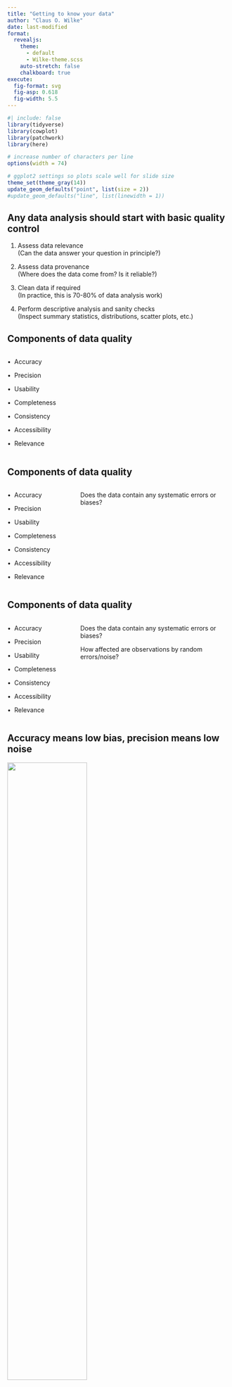 ```yaml
---
title: "Getting to know your data"
author: "Claus O. Wilke"
date: last-modified
format: 
  revealjs:
    theme:
      - default
      - Wilke-theme.scss
    auto-stretch: false
    chalkboard: true
execute:
  fig-format: svg
  fig-asp: 0.618
  fig-width: 5.5
---
```


```r
#| include: false
library(tidyverse)
library(cowplot)
library(patchwork)
library(here)

# increase number of characters per line
options(width = 74)

# ggplot2 settings so plots scale well for slide size 
theme_set(theme_gray(14))
update_geom_defaults("point", list(size = 2))
#update_geom_defaults("line", list(linewidth = 1))
```

## Any data analysis should start with basic quality control

::: {.fragment}
1. Assess data relevance  
  (Can the data answer your question in principle?)
:::

::: {.fragment}
2. Assess data provenance  
  (Where does the data come from? Is it reliable?)
:::

::: {.fragment}
3. Clean data if required  
  (In practice, this is 70-80% of data analysis work)
:::
  
::: {.fragment}
4. Perform descriptive analysis and sanity checks  
  (Inspect summary statistics, distributions, scatter plots, etc.)
:::

## Components of data quality

:::: {.columns .small-font}
::: {.column width="30%"}
&bull;&nbsp; Accuracy

&bull;&nbsp; Precision

&bull;&nbsp; Usability

&bull;&nbsp; Completeness

&bull;&nbsp; Consistency

&bull;&nbsp; Accessibility

&bull;&nbsp; Relevance
:::

::: {.column width="70%"}
&nbsp;
:::
::::

## Components of data quality

:::: {.columns .small-font}
::: {.column width="30%"}
[&bull;&nbsp; Accuracy]{.highlight}

&bull;&nbsp; Precision

&bull;&nbsp; Usability

&bull;&nbsp; Completeness

&bull;&nbsp; Consistency

&bull;&nbsp; Accessibility

&bull;&nbsp; Relevance
:::

::: {.column width="70%"}
[Does the data contain any systematic errors or biases?]{.highlight}
:::
::::

## Components of data quality

:::: {.columns .small-font}
::: {.column width="30%"}
&bull;&nbsp; Accuracy

[&bull;&nbsp; Precision]{.highlight}

&bull;&nbsp; Usability

&bull;&nbsp; Completeness

&bull;&nbsp; Consistency

&bull;&nbsp; Accessibility

&bull;&nbsp; Relevance
:::

::: {.column width="70%"}
Does the data contain any systematic errors or biases?

[How affected are observations by random errors/noise?]{.highlight}
:::
::::

## Accuracy means low bias, precision means low noise

![](../assets/know-your-data/accuracy-precision.svg){.absolute top="10%" left="15%" width="60%"}

## Components of data quality

:::: {.columns .small-font}
::: {.column width="30%"}
&bull;&nbsp; Accuracy

&bull;&nbsp; Precision

[&bull;&nbsp; Usability]{.highlight}

&bull;&nbsp; Completeness

&bull;&nbsp; Consistency

&bull;&nbsp; Accessibility

&bull;&nbsp; Relevance
:::

::: {.column width="70%"}
Does the data contain any systematic errors or biases?

How affected are observations by random errors/noise?

[Is the data documented? Is it machine-readable?]{.highlight}
:::
::::

## Usability requires a data dictionary

:::{.fragment .move-down-1em}
**Data Dictionary**<br>
A "centralized repository of information about data such as meaning, relationships to other data, origin, usage, and format" ([Wikipedia](https://en.wikipedia.org/wiki/Data_dictionary))
:::

:::{.fragment .move-down-1em}
Example: [Palmer penguins reference page](https://allisonhorst.github.io/palmerpenguins/reference/penguins.html)
:::

## Components of data quality

:::: {.columns .small-font}
::: {.column width="30%"}
&bull;&nbsp; Accuracy

&bull;&nbsp; Precision

&bull;&nbsp; Usability

[&bull;&nbsp; Completeness]{.highlight}

&bull;&nbsp; Consistency

&bull;&nbsp; Accessibility

&bull;&nbsp; Relevance
:::

::: {.column width="70%"}
Does the data contain any systematic errors or biases?

How affected are observations by random errors/noise?

Is the data documented? Is it machine-readable?

[Are entire records missing? Are observations missing?]{.highlight}
:::
::::

## Components of data quality

:::: {.columns .small-font}
::: {.column width="30%"}
&bull;&nbsp; Accuracy

&bull;&nbsp; Precision

&bull;&nbsp; Usability

&bull;&nbsp; Completeness

[&bull;&nbsp; Consistency]{.highlight}

&bull;&nbsp; Accessibility

&bull;&nbsp; Relevance
:::

::: {.column width="70%"}
Does the data contain any systematic errors or biases?

How affected are observations by random errors/noise?

Is the data documented? Is it machine-readable?

Are entire records missing? Are observations missing?

[Does data vary among sources or over time?]{.highlight}
:::
::::

## Components of data quality

:::: {.columns .small-font}
::: {.column width="30%"}
&bull;&nbsp; Accuracy

&bull;&nbsp; Precision

&bull;&nbsp; Usability

&bull;&nbsp; Completeness

&bull;&nbsp; Consistency

[&bull;&nbsp; Accessibility]{.highlight}

&bull;&nbsp; Relevance
:::

::: {.column width="70%"}
Does the data contain any systematic errors or biases?

How affected are observations by random errors/noise?

Is the data documented? Is it machine-readable?

Are entire records missing? Are observations missing?

Does data vary among sources or over time?

[Do you have access to the data? Can you obtain it?]{.highlight}
:::
::::

## Components of data quality

:::: {.columns .small-font}
::: {.column width="30%"}
&bull;&nbsp; Accuracy

&bull;&nbsp; Precision

&bull;&nbsp; Usability

&bull;&nbsp; Completeness

&bull;&nbsp; Consistency

&bull;&nbsp; Accessibility

[&bull;&nbsp; Relevance]{.highlight}
:::

::: {.column width="70%"}
Does the data contain any systematic errors or biases?

How affected are observations by random errors/noise?

Is the data documented? Is it machine-readable?

Are entire records missing? Are observations missing?

Does data vary among sources or over time?

Do you have access to the data? Can you obtain it?

[Can you use the data to address your question?]{.highlight}
:::
::::

<!-- Segment ends here -->

# Inspecting and cleaning a dataset in R

## The dataset: Births in NC

:::: {.columns}

::: {.fragment .column .smaller-font width="50%"}
**Details and Source**<br>
This dataset contains data on a sample of 1450 birth records from 2001 that statistician John Holcomb at Cleveland State University selected from the North Carolina State Center for Health and Environmental Statistics.

The dataset has 1450 observations on 15 variables.
:::

::: {.fragment .column .xtiny-font .move-up-4em width="50%"}
Variable       | Description
--------:      | :--------------
`ID`           | Patient ID code
`Plural`       | `1`=single birth, `2`=twins, `3`=triplets
`Sex`          | Sex of the baby: `1`=male `2`=female
`MomAge`	     | Mother's age (in years)
`Weeks`        | Completed weeks of gestation
`Marital`      | Marital status: `1`=married or `2`=not married
`RaceMom`	     | Mother's race: `1`=white, `2`=black, `3`=American Indian, `4`=Chinese, `5`=Japanese, `6`=Hawaiian, `7`=Filipino, or `8`=Other Asian or Pacific Islander
`HispMom`	     | Hispanic origin of mother: `C`=Cuban, `M`=Mexican, `N`=not Hispanic, `O`=Other Hispanic, `P`=Puerto Rico, `S`=Central/South America
`Gained`       | Weight gained during pregnancy (in pounds)
`Smoke`        | Smoker mom? `1`=yes or `0`=no
`BirthWeightOz` |	Birth weight in ounces
`BirthWeightGm` | Birth weight in grams
`Low`           |	Indicator for low birth weight: `1`=2500 grams or less
`Premie`       |	Indicator for premature birth: `1`=36 weeks or sooner
`MomRace`      |	Mother's race: `black`, `hispanic`, `other`, or `white`
:::
::::

## Start with a cursory inspection

```r
options(width = 110)
```

::: {.fragment .tiny-font}
```r
#| message: false
#| echo: true
NCbirths <- read_csv("https://wilkelab.org/SDS366/datasets/NCbirths.csv")

NCbirths
```
:::

```r
options(width = 74)
```

::: {.fragment .small-font}
Pay attention to the data types of each column
:::

::: {.fragment .small-font}
What's going on with the `Gained` column?
:::


## Missing values were not read correctly

```r
options(width = 110)
```

::: {.tiny-font}
```r
#| echo: true
NCbirths |>
  pull(Gained)
```
:::

```r
options(width = 74)
```

## Use the `na` argument to specify allowed `NA` values

```r
options(width = 110)
```

::: {.tiny-font}
```r
#| message: false
#| echo: true
NCbirths <- read_csv(
  "https://wilkelab.org/SDS366/datasets/NCbirths.csv",
  na = c("", "NA", "#N/A")
)

NCbirths
```
:::

```r
options(width = 74)
```

## Use the `na` argument to specify allowed `NA` values

```r
options(width = 110)
```

::: {.tiny-font}
```r
#| message: false
#| echo: true
NCbirths <- read_csv(
  "https://wilkelab.org/SDS366/datasets/NCbirths.csv",
  na = c("", "NA", "#N/A")
)

NCbirths |>
  pull(Gained)
```
:::

```r
options(width = 74)
```

## Detailed quality checks: Look at all column names

::: {.small-font}
```r
#| echo: true
names(NCbirths)
```
:::

::: {.fragment .small-font}
What's the difference between `RaceMom` and `MomRace`?
:::

## Detailed quality checks: Look at all column names

From the data dictionary:

- `RaceMom`<br>Mother's race: `1`=white, `2`=black, `3`=American Indian, `4`=Chinese,
`5`=Japanese, `6`=Hawaiian, `7`=Filipino, or `8`=Other Asian or Pacific Islander

- `MomRace`<br>Mother's race: `black`, `hispanic`, `other`, or `white`

::: {.fragment}
These are similar but not the same. Important not to confuse them!
:::

## Detailed quality checks: Look at every data column

:::: {.columns}
::: {.column .tiny-font width="50%}
::: {.fragment} 
```r
#| echo: true
summary(NCbirths$ID) # five number summary
```
:::

<br>

::: {.fragment}
```r
options(width = 50)
```

```r
#| echo: true
unique(NCbirths$ID)  # all unique values
```

```r
options(width = 74)
```
:::
:::

::: {.fragment .tiny-font .column width="50%"}
```r
#| label: ID-histogram
#| fig-width: 6
#| fig-cap: "&nbsp;"
#| out-width: "100%"
#| echo: true
# histogram
ggplot(NCbirths, aes(ID)) +
  geom_histogram()
```
:::
::::

## Detailed quality checks: Look at every data column

:::: {.columns}
::: {.column .tiny-font width="50%}
```r
#| echo: true
summary(NCbirths$Plural) # five number summary
```

<br>

::: {.fragment}
```r
options(width = 50)
```

```r
#| echo: true
unique(NCbirths$Plural)  # all unique values
```

```r
options(width = 74)
```
:::
:::

::: {.fragment .tiny-font .column width="50%"}
```r
#| label: plural-histogram
#| fig-width: 6
#| fig-cap: "&nbsp;"
#| out-width: "100%"
#| echo: true
# histogram
ggplot(NCbirths, aes(Plural)) +
  geom_histogram()
```
:::
::::

## Detailed quality checks: Look at every data column

:::: {.columns}
::: {.column .tiny-font width="50%}
```r
#| echo: true
summary(NCbirths$Weeks) # five number summary
```

<br>

::: {.fragment}
```r
options(width = 50)
```

```r
#| echo: true
unique(NCbirths$Weeks)  # all unique values
```

```r
options(width = 74)
```
:::
:::

::: {.fragment .tiny-font .column width="50%"}
```r
#| label: weeks-histogram
#| fig-width: 6
#| fig-cap: "&nbsp;"
#| out-width: "100%"
#| echo: true
# histogram
ggplot(NCbirths, aes(Weeks)) +
  geom_histogram()
```
:::
::::

::: {.fragment .small-font}
What is the meaning of -999 weeks?
:::

## In some cases, nonsensical values indicate missingness

```r
# make a copy for plotting
NCbirths_old <- NCbirths
```

::: {.fragment .small-font}
We need to make sure to catch those cases:

```r
#| message: false
#| echo: true
library(naniar) # library for handling missing values

NCbirths <- read_csv(
  "https://wilkelab.org/SDS366/datasets/NCbirths.csv",
  na = c("", "NA", "#N/A")
) |> replace_with_na_at("Weeks", ~.x < 0) # recode negative weeks to NA
```
:::

<br>

::: {.fragment .small-font}
```r
#| echo: true
summary(NCbirths$Weeks)
```
:::

<br>

::: {.fragment .small-font}
```r
#| echo: true
unique(NCbirths$Weeks)
```
:::

## In some cases, nonsensical values indicate missingness

:::: {.columns}
::: {.column .tiny-font width="50%"}
Before recoding -999 to `NA`:
```r
ggplot(NCbirths, aes(Weeks)) +
  geom_histogram()
```

```r
#| label: weeks-histo-flawed
#| fig-width: 6
#| fig-cap: "&nbsp;"
#| out-width: "100%"
#| echo: false
ggplot(NCbirths_old, aes(Weeks)) +
  geom_histogram()
```
:::

::: {.column .tiny-font width="50%"}
After recoding -999 to `NA`:
```r
#| label: weeks-histo-fixed
#| fig-width: 6
#| fig-cap: "&nbsp;"
#| out-width: "100%"
#| echo: true
ggplot(NCbirths, aes(Weeks)) +
  geom_histogram()
```
:::
::::

## Consider recoding categorical variables

::: {.small-font}
Sex of the baby is encoded as 1/2:

```r
#| echo: true
NCbirths |>
  pull(Sex)
```
:::

## Consider recoding categorical variables

::: {.small-font}
Recode as `"male"`/`"female"`:

```r
#| echo: true
NCbirths |>
  mutate(
    Sex = if_else(Sex == 1, "male", "female")
  ) |>
  pull(Sex)
```
:::

## Recode multiple categories with `case_when()`

::: {.small-font}
The mother's race is encoded as integers from 1 through 8:

```r
#| echo: true
NCbirths |>
  pull(RaceMom)
```
:::

## Recode multiple categories with `case_when()`

::: {.small-font}
The mother's race is encoded as integers from 1 through 8:

```r
#| echo: true
NCbirths |>
  pull(RaceMom) |>
  unique() # list all the unique values (ordered by first occurrence)
```
:::

## Recode multiple categories with `case_when()`

::: {.small-font}
We use `case_when()` to recode multiple values all at once:
:::

:::: {.columns}
::: {.tiny-font .column width="50%"}
```r
NCbirths |>
  mutate(
    RaceMom = case_when(
      RaceMom == 1 ~ "white",
      RaceMom == 2 ~ "black",
      RaceMom == 3 ~ "American Indian",
      RaceMom == 4 ~ "Chinese",
      RaceMom == 5 ~ "Japanese",
      RaceMom == 6 ~ "Hawaiian",
      RaceMom == 7 ~ "Filipino",
      RaceMom == 8 ~ 
        "Other Asian or Pacific Islander",
      TRUE ~ NA # should never reach
    )
  )
```
:::

::: {.column width="50%"}
&nbsp;
:::
::::

## Recode multiple categories with `case_when()`

::: {.small-font}
We use `case_when()` to recode multiple values all at once:
:::

:::: {.columns}
::: {.tiny-font .column width="50%"}
```r
NCbirths |>
  mutate(
    RaceMom = case_when(
      RaceMom == 1 ~ "white",
      RaceMom == 2 ~ "black",
      RaceMom == 3 ~ "American Indian",
      RaceMom == 4 ~ "Chinese",
      RaceMom == 5 ~ "Japanese",
      RaceMom == 6 ~ "Hawaiian",
      RaceMom == 7 ~ "Filipino",
      RaceMom == 8 ~ 
        "Other Asian or Pacific Islander",
      TRUE ~ NA # should never reach
    )
  ) |>
  pull(RaceMom)
```
:::

::: {.tiny-font .column width="50%"}
```r
options(width = 74)
```


```r
NCbirths |>
  mutate(
    RaceMom = case_when(
      RaceMom == 1 ~ "white",
      RaceMom == 2 ~ "black",
      RaceMom == 3 ~ "American Indian",
      RaceMom == 4 ~ "Chinese",
      RaceMom == 5 ~ "Japanese",
      RaceMom == 6 ~ "Hawaiian",
      RaceMom == 7 ~ "Filipino",
      RaceMom == 8 ~ 
        "Other Asian or Pacific Islander",
      TRUE ~ NA # should never reach
    )
  ) |>
  pull(RaceMom)
```
:::
::::

## Make pairwise scatter plots

```r
# recode data as described (not shown on slides)
NCbirths <- NCbirths |>
  mutate(
    Sex = if_else(Sex == 1, "male", "female")
  )
```

::: {.tiny-font}
```r
ggplot(NCbirths, aes(Plural, Sex, color = Sex)) + geom_point(position = "jitter", size = .5)
ggplot(NCbirths, aes(Plural, MomAge, color = Sex)) + geom_point(position = "jitter", size = .5)
```
:::

```r
#| label: NCbirths-pairs
#| fig-width: 10
#| fig-asp: 0.310
#| fig-cap: "&nbsp;"
#| out-width: "100%"
ggplot(NCbirths, aes(Plural, Sex, color = Sex)) + geom_point(position = "jitter", size = .5) |
ggplot(NCbirths, aes(Plural, MomAge, color = Sex)) + geom_point(position = "jitter", size = .5)
```

## Make pairwise scatter plots

::: {.tiny-font}
```r
ggplot(NCbirths, aes(Weeks, Plural, color = Sex)) + geom_point(position = "jitter", size = .5)
ggplot(NCbirths, aes(Weeks, Gained, color = Sex)) + geom_point(position = "jitter", size = .5)
```
:::

```r
#| label: NCbirths-pairs2
#| fig-width: 10
#| fig-asp: 0.310
#| fig-cap: "&nbsp;"
#| out-width: "100%"
ggplot(NCbirths, aes(Weeks, Plural, color = Sex)) + geom_point(position = "jitter", size = .5) |
ggplot(NCbirths, aes(Weeks, Gained, color = Sex)) + geom_point(position = "jitter", size = .5)
```

::: {.fragment .small-font .move-down-1em}
If possible, make scatter plots of every variable against every other variable
:::

<!-- Segment ends here -->

# Working with missing values in R

## R propagates missingness

```r
#| echo: true
x <- c(1, 2, NA, 4)

sum(x)
```

::: {.fragment .move-down-1em}
```r
#| echo: true
mean(x)
```
:::

::: {.fragment .move-down-1em}
```r
#| echo: true
x == 2
```
:::

## Many functions allow explicit exclusion of `NA` values

```r
#| echo: true
x <- c(1, 2, NA, 4)

sum(x, na.rm = TRUE)
```

::: {.fragment .move-down-1em}
```r
#| echo: true
mean(x, na.rm = TRUE)
```
:::

::: {.fragment .move-down-1em}
But is this the right thing to do?
:::

## There is no general right or wrong approach

```r
#| echo: true
x <- c(2, 1, 1, 2, 1, 1, 1, 2, NA, 1, 2, 1, 1, 2, 1, 1, 1, 2)
mean(x, na.rm = TRUE)
```

::: {.fragment .move-down-1em}
```r
#| echo: true
x <- c(NA, NA, NA, 2, NA, NA, NA, NA, NA, 1, NA, NA, NA, NA)
mean(x, na.rm = TRUE)
```
:::

::: {.fragment .move-down-1em}
R's default is conservative: If there's at least one `NA`, the result is `NA`
:::

## We need to use `is.na()` to check for missing values

```r
#| echo: true
c(1, 2, NA, 4) == NA   # does not work
```

::: {.move-down-1em}
```r
#| echo: true
is.na(c(1, 2, NA, 4))  # works
```
:::

## Replacing `NA` values with something else

Remember from class on data wrangling:

```r
#| echo: true
#| message: false
band_data <- full_join(band_members, band_instruments)
band_data
```

## Replacing `NA` values with something else

Replace `NA`s with empty strings in `plays` column:

```r
#| echo: true
band_data |>
  mutate(plays = replace_na(plays, ""))
```

## Replacing `NA` values with something else

Replace `NA`s with empty strings in all columns:

```r
#| echo: true
band_data |>
  mutate(across(everything(), ~replace_na(.x, "")))
```

## Replacing things with `NA` values

Replace empty strings with `NA` in `plays` column (requires **naniar** package):

```r
#| echo: true
band_data |>
  mutate(across(everything(), ~replace_na(.x, ""))) |>
  replace_with_na_at("plays", ~.x == "")
```

## Replacing things with `NA` values

Replace empty strings with `NA` in all columns (requires **naniar** package):

```r
#| echo: true
band_data |>
  mutate(across(everything(), ~replace_na(.x, ""))) |>
  replace_with_na_all(~.x == "")
```

## Removing rows with `NA` values

Remove all rows with any `NA`s with `na.omit()`:

```r
#| echo: true
band_data |>
  na.omit()
```

## Removing rows with `NA` values

Remove all rows where specific columns contain `NA`s:

```r
#| echo: true
band_data |>
  filter(!is.na(plays))
```

## Removing rows with `NA` values

Conversely:

```r
#| echo: true
band_data |>
  filter(is.na(plays))
```

## Visualizing `NA`s

::: {.small-font}
By default, missing points are not shown

```r
#| label: NCbirths-plot-missing
#| fig-width: 6
#| fig-cap: "&nbsp;"
#| out-width: "50%"
#| echo: true
ggplot(NCbirths) +
  aes(Weeks, Gained) +
  geom_point()
```
:::

## Visualizing `NA`s

::: {.small-font}
Can show them with the **naniar** package

```r
#| label: NCbirths-plot-missing2
#| fig-width: 6
#| fig-cap: "&nbsp;"
#| out-width: "50%"
#| echo: true
library(naniar)

ggplot(NCbirths) +
  aes(Weeks, Gained) +
  geom_miss_point()
```
:::



<!-- Segment ends here -->


## Further reading

- Wikipedia: [Data dictionary](https://en.wikipedia.org/wiki/Data_dictionary)
- **dplyr** reference documentation: [if_else()](https://dplyr.tidyverse.org/reference/if_else.html)
- **dplyr** reference documentation: [case_when()](https://dplyr.tidyverse.org/reference/case_when.html)
- **dplyr** reference documentation: [across()](https://dplyr.tidyverse.org/reference/across.html)
- **naniar** documentation: [Getting started with naniar](http://naniar.njtierney.com/articles/getting-started-w-naniar.html)
- **naniar** reference documentation: [replace_with_na_at()](http://naniar.njtierney.com/reference/replace_with_na_at.html)
- **naniar** documentation: [geom_miss_point()](http://naniar.njtierney.com/reference/geom_miss_point.html)


